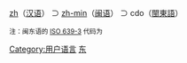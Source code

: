 [[:Category:zh_使用者|zh]]（[[汉语|汉语]]） ⊃ [[:Category:zh-min_使用者|zh-min]]（[[闽语|闽语]]） ⊃ cdo（[[閩東語|閩東語]]）

{{Babels|cdo|nativename=Mìng-dĕ̤ng-ngṳ̄/閩東語/Bàng-uâ/平話|zhname=閩東語|wikipedia=cdo|zero=0}}

<p><small>注：闽东语的 [[ISO_639-3|ISO 639-3]] 代码为 ''{{SIL|cdo}}''</small></p>
[[Category:用户语言|Category:用户语言]]
[[Category:Zh-min_使用者|东]]